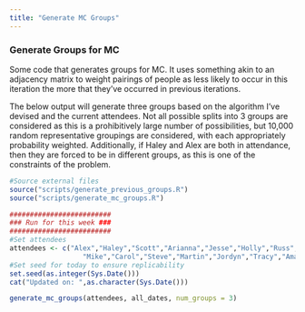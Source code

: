 ```yaml
---
title: "Generate MC Groups"
---
```


### Generate Groups for MC

Some code that generates groups for MC. It uses something akin to an adjacency matrix to weight pairings of people
as less likely to occur in this iteration the more that they've occurred in previous iterations.

The below output will generate three groups based on the algorithm I've devised and the current attendees. Not all possible
splits into 3 groups are considered as this is a prohibitively large number of possibilities, but 10,000 random representative groupings
are considered, with each appropriately probability weighted. Additionally, if Haley and Alex are both in attendance, then they are forced
to be in different groups, as this is one of the constraints of the problem.

```r
#Source external files
source("scripts/generate_previous_groups.R")
source("scripts/generate_mc_groups.R")

```

```r
#########################
### Run for this week ###
#########################
#Set attendees
attendees <- c("Alex","Haley","Scott","Arianna","Jesse","Holly","Russ","Lauren","Sam","Bronson",
                  "Mike","Carol","Steve","Martin","Jordyn","Tracy","Amanda","Tara","Kelsey","Amy")
#Set seed for today to ensure replicability
set.seed(as.integer(Sys.Date()))
cat("Updated on: ",as.character(Sys.Date()))

generate_mc_groups(attendees, all_dates, num_groups = 3)

```
